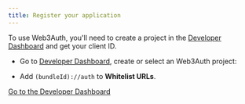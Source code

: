 ```yaml
---
title: Register your application
---
```


To use Web3Auth, you'll need to create a project in the [Developer Dashboard](https://dashboard.web3auth.io) and get your client ID.

- Go to [Developer Dashboard](https://dashboard.web3auth.io/), create or select an Web3Auth project:

- Add `(bundleId)://auth` to **Whitelist URLs**.

<a className="button button--primary" href="https://dashboard.web3auth.io" target="_blank" rel="noreferrer noopener">
  Go to the Developer Dashboard
</a>
